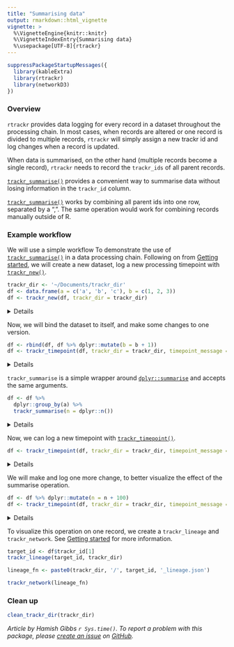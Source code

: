 ```yaml
---
title: "Summarising data"
output: rmarkdown::html_vignette
vignette: >
  %\VignetteEngine{knitr::knitr}
  %\VignetteIndexEntry{Summarising data}
  %\usepackage[UTF-8]{rtrackr}
---
```



```r
suppressPackageStartupMessages({
  library(kableExtra)
  library(rtrackr)
  library(networkD3)
})
```

### Overview

`rtrackr` provides data logging for every record in a dataset throughout the processing chain. In most cases, when records are altered or one record is divided to multiple records, `rtrackr` will simply assign a new trackr id and log changes when a record is updated. 

When data is summarised, on the other hand (multiple records become a single record), `rtrackr` needs to record the `trackr_ids` of all parent records. 

[`trackr_summarise()`](https://hamishgibbs.github.io/rtrackr/reference/trackr_summarise.html) provides a convenient way to summarise data without losing information in the `trackr_id` column.

[`trackr_summarise()`](https://hamishgibbs.github.io/rtrackr/reference/trackr_summarise.html) works by combining all parent ids into one row, separated by a ", ". The same operation would work for combining records manually outside of R. 

### Example workflow

We will use a simple workflow To demonstrate the use of [`trackr_summarise()`](https://hamishgibbs.github.io/rtrackr/reference/trackr_summarise.html) in a data processing chain. Following on from [Getting started](https://hamishgibbs.github.io/rtrackr/articles/getting_started.html), we will create a new dataset, log a new processing timepoint with [`trackr_new()`](https://hamishgibbs.github.io/rtrackr/reference/trackr_new.html).

```r
trackr_dir <- '~/Documents/trackr_dir'
df <- data.frame(a = c('a', 'b', 'c'), b = c(1, 2, 3))
df <- trackr_new(df, trackr_dir = trackr_dir)
```
<details><summary>Details</summary>
```r
kable(df) %>%
  kable_styling(bootstrap_options = c("striped", "hover", "condensed"))
```
</details>

Now, we will bind the dataset to itself, and make some changes to one version. 

```r
df <- rbind(df, df %>% dplyr::mutate(b = b + 1))
df <- trackr_timepoint(df, trackr_dir = trackr_dir, timepoint_message = 'Merged dataframes')
```
<details><summary>Details</summary>
```r
kable(df) %>%
  kable_styling(bootstrap_options = c("striped", "hover", "condensed"))
```
</details>

`trackr_summarise` is a simple wrapper around [`dplyr::summarise`](https://dplyr.tidyverse.org/reference/summarise.html) and accepts the same arguments. 

```r
df <- df %>% 
  dplyr::group_by(a) %>% 
  trackr_summarise(n = dplyr::n())

```
<details><summary>Details</summary>
```r
kable(df) %>%
  kable_styling(bootstrap_options = c("striped", "hover", "condensed"))
```
</details>

Now, we can log a new timepoint with [`trackr_timepoint()`](https://hamishgibbs.github.io/rtrackr/reference/trackr_timepoint.html).

```r
df <- trackr_timepoint(df, trackr_dir = trackr_dir, timepoint_message = 'Summarised dataframes')
```
<details><summary>Details</summary>
```r
kable(df) %>%
  kable_styling(bootstrap_options = c("striped", "hover", "condensed"))
```
</details>

We will make and log one more change, to better visualize the effect of the summarise operation.

```r
df <- df %>% dplyr::mutate(n = n + 100)
df <- trackr_timepoint(df, trackr_dir = trackr_dir, timepoint_message = 'Added 100')
```
<details><summary>Details</summary>
```r
kable(df) %>%
  kable_styling(bootstrap_options = c("striped", "hover", "condensed"))
```
</details>

To visualize this operation on one record, we create a `trackr_lineage` and `trackr_network`. See [Getting started](https://hamishgibbs.github.io/rtrackr/articles/getting_started.html) for more information. 

```r
target_id <- df$trackr_id[1]
trackr_lineage(target_id, trackr_dir)

lineage_fn <- paste0(trackr_dir, '/', target_id, '_lineage.json')

trackr_network(lineage_fn)
```

### Clean up

```r
clean_trackr_dir(trackr_dir)
```

*Article by Hamish Gibbs `r Sys.time()`. To report a problem with this package, please [create an issue](https://github.com/hamishgibbs/rtrackr/issues) on [GitHub](https://github.com/hamishgibbs/rtrackr).*